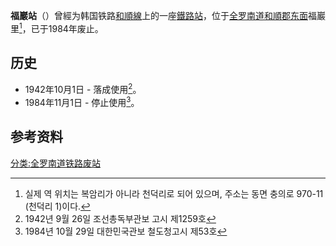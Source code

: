 {{朝鮮半島車站資訊
|公司色 = black
|文字色 = 
|站名 = 福巖站
|圖片 = 
|pxl = 
|圖片說明 =
|前一站 = [[壯東站|壯東]]
|前一站距離 = 3.9
|後一站距離 = 
|後一站 = 
|所屬路線 = [[和順線|和順線]]
|距離 = 11.1
|起點站 = [[和顺站_(全罗南道)|和顺]]
|諺文 = 복암역
|朝鮮漢字 = 福巖驛
|文觀部式 =Bogam-yeok 
|馬-賴式 =
|副站名 = 
|車站編號 = 
|停站路線數 = 
|所屬公司 = [[大韩石炭公社|大韩石炭公社]]
|所在地 =[[全罗南道|全罗南道]][[和順郡|和順郡]][[东面|东面]]福巖里
|車站構造 = 地面车站
|月台配置 = 
|啟用年月日 =1942年10月1日
|廢站年月日 =1984年11月1日
|上下車人次 = 
|統計年度 = 
|轉車 = 
|備註 = 
|全寬備註 = 
}}

'''福巖站'''（{{kor|諺=복암역|漢=福巖驛|羅=Bogam yeok|f=y}}）曾經为韩国铁路[[和順線|和順線]]上的一座[[鐵路站|鐵路站]]，位于[[全罗南道|全罗南道]][[和順郡|和順郡]][[东面|东面]]福巖里<ref>실제 역 위치는 복암리가 아니라 천덕리로 되어 있으며, 주소는 동면 충의로 970-11 (천덕리 1)이다.</ref>，已于1984年废止。

== 历史 ==
*1942年10月1日 - 落成使用<ref>1942년 9월 26일 조선총독부관보 고시 제1259호</ref>。
*1984年11月1日 - 停止使用<ref>1984년 10월 29일 대한민국관보 철도청고시 제53호</ref>。

== 参考资料 ==
{{reflist}}

{{和顺线}}

[[分类:全罗南道铁路废站|分类:全罗南道铁路废站]]